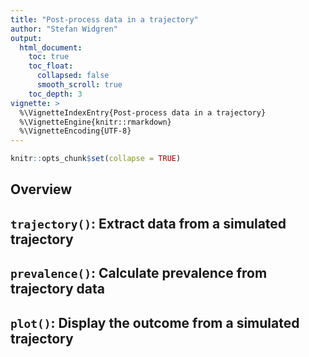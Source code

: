 ```yaml
---
title: "Post-process data in a trajectory"
author: "Stefan Widgren"
output:
  html_document:
    toc: true
    toc_float:
      collapsed: false
      smooth_scroll: true
    toc_depth: 3
vignette: >
  %\VignetteIndexEntry{Post-process data in a trajectory}
  %\VignetteEngine{knitr::rmarkdown}
  %\VignetteEncoding{UTF-8}
---
```


```r
knitr::opts_chunk$set(collapse = TRUE)
```

## Overview

## `trajectory()`: Extract data from a simulated trajectory

## `prevalence()`: Calculate prevalence from trajectory data

## `plot()`: Display the outcome from a simulated trajectory
